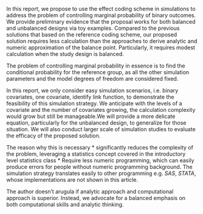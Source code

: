 In this report, we propose to use the effect coding scheme in simulations to address the problem of controlling marginal probability of binary outcomes. We provide preliminary evidence that the proposal works for both balanced and unbalanced designs via toy examples. Compared to the previous solutions that based on the reference coding scheme, our proposed solution requires less calculation than the approaches to derive analytic and numeric approximation of the balance point. Particularly, it requires modest calculation when the study design is balanced.

The problem of controlling marginal probability in essence is to find the conditional probability for the reference group, as all the other simulation parameters and the model degrees of freedom are considered fixed.

In this report, we only consider easy simulation scenarios, i.e. binary covariates, one covariate, identify link function, to demonstrate the feasibility of this simulation strategy. We anticipate with the levels of a covariate and the number of covariates growing, the calculation complexity would grow but still be manageable.We will provide a more delicate equation, particularly for the unbalanced design, to generalize for those situation. We will also conduct larger scale of simulation studies to evaluate the efficacy of the proposed solution.

The reason why this is necessary
* significantly reduces the complexity of the problem, leveraging a statistics concept covered in the introductory level statistics class
* Require less numeric programming, which can easily produce errors for people without numeric programming background.
The simulation strategy translates easily to other programming e.g. *SAS*, *STATA*, whose implementations are not shown in this article. 

The author doesn’t arugula if analytic approach and computational approach is superior. Instead, we advocate for a balanced emphasis on both computational skills and analytic thinking. 
